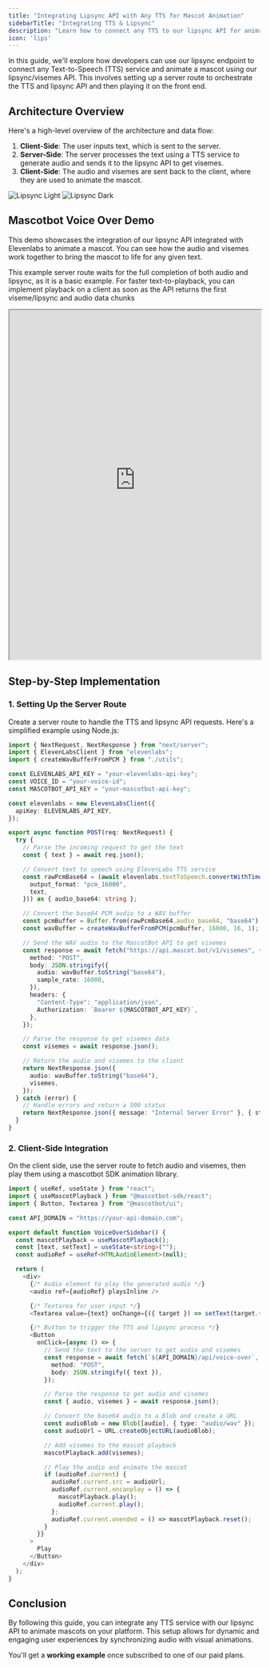 ```yaml
---
title: "Integrating Lipsync API with Any TTS for Mascot Animation"
sidebarTitle: "Integrating TTS & Lipsync"
description: "Learn how to connect any TTS to our lipsync API for animating mascots."
icon: 'lips'
---
```


In this guide, we'll explore how developers can use our lipsync endpoint to connect any Text-to-Speech (TTS) service and animate a mascot using our lipsync/visemes API. This involves setting up a server route to orchestrate the TTS and lipsync API and then playing it on the front end.

## Architecture Overview

Here's a high-level overview of the architecture and data flow:

1. **Client-Side**: The user inputs text, which is sent to the server.
2. **Server-Side**: The server processes the text using a TTS service to generate audio and sends it to the lipsync API to get visemes.
3. **Client-Side**: The audio and visemes are sent back to the client, where they are used to animate the mascot.

<img
  className="block dark:hidden"
  src="/images/lipsync_light.svg"
  alt="Lipsync Light"
/>
<img
  className="hidden dark:block"
  src="/images/lipsync_dark.svg"
  alt="Lipsync Dark"
/>

## Mascotbot Voice Over Demo

This demo showcases the integration of our lipsync API integrated with Elevenlabs to animate a mascot. You can see how the audio and visemes work together to bring the mascot to life for any given text.

<Note>This example server route waits for the full completion of both audio and lipsync, as it is a basic example. For faster text-to-playback, you can implement playback on a client as soon as the API returns the first viseme/lipsync and audio data chunks</Note>

<iframe
  src="https://mascotbot-examples.vercel.app/voice-over"
  width="100%"
  height="700"
  style={{ border: "none", borderRadius: "8px", overflow: "auto", touchAction: "pan-y" }}
  title="Mascotbot Voice Over Example"
  allow="autoplay; encrypted-media; microphone; clipboard-write"
></iframe>

## Step-by-Step Implementation

### 1. Setting Up the Server Route

Create a server route to handle the TTS and lipsync API requests. Here's a simplified example using Node.js:

```typescript
import { NextRequest, NextResponse } from "next/server";
import { ElevenLabsClient } from "elevenlabs";
import { createWavBufferFromPCM } from "./utils";

const ELEVENLABS_API_KEY = "your-elevenlabs-api-key";
const VOICE_ID = "your-voice-id";
const MASCOTBOT_API_KEY = "your-mascotbot-api-key";

const elevenlabs = new ElevenLabsClient({
  apiKey: ELEVENLABS_API_KEY,
});

export async function POST(req: NextRequest) {
  try {
    // Parse the incoming request to get the text
    const { text } = await req.json();

    // Convert text to speech using ElevenLabs TTS service
    const rawPcmBase64 = (await elevenlabs.textToSpeech.convertWithTimestamps(VOICE_ID, {
      output_format: "pcm_16000",
      text,
    })) as { audio_base64: string };

    // Convert the base64 PCM audio to a WAV buffer
    const pcmBuffer = Buffer.from(rawPcmBase64.audio_base64, "base64");
    const wavBuffer = createWavBufferFromPCM(pcmBuffer, 16000, 16, 1);

    // Send the WAV audio to the MascotBot API to get visemes
    const response = await fetch("https://api.mascot.bot/v1/visemes", {
      method: "POST",
      body: JSON.stringify({
        audio: wavBuffer.toString("base64"),
        sample_rate: 16000,
      }),
      headers: {
        "Content-Type": "application/json",
        Authorization: `Bearer ${MASCOTBOT_API_KEY}`,
      },
    });

    // Parse the response to get visemes data
    const visemes = await response.json();

    // Return the audio and visemes to the client
    return NextResponse.json({
      audio: wavBuffer.toString("base64"),
      visemes,
    });
  } catch (error) {
    // Handle errors and return a 500 status
    return NextResponse.json({ message: "Internal Server Error" }, { status: 500 });
  }
}
```

### 2. Client-Side Integration

On the client side, use the server route to fetch audio and visemes, then play them using a mascotbot SDK animation library.

```typescript
import { useRef, useState } from "react";
import { useMascotPlayback } from "@mascotbot-sdk/react";
import { Button, Textarea } from "@mascotbot/ui";

const API_DOMAIN = "https://your-api-domain.com";

export default function VoiceOverSidebar() {
  const mascotPlayback = useMascotPlayback();
  const [text, setText] = useState<string>("");
  const audioRef = useRef<HTMLAudioElement>(null);

  return (
    <div>
      {/* Audio element to play the generated audio */}
      <audio ref={audioRef} playsInline />

      {/* Textarea for user input */}
      <Textarea value={text} onChange={({ target }) => setText(target.value)} />

      {/* Button to trigger the TTS and lipsync process */}
      <Button
        onClick={async () => {
          // Send the text to the server to get audio and visemes
          const response = await fetch(`${API_DOMAIN}/api/voice-over`, {
            method: "POST",
            body: JSON.stringify({ text }),
          });

          // Parse the response to get audio and visemes
          const { audio, visemes } = await response.json();

          // Convert the base64 audio to a Blob and create a URL
          const audioBlob = new Blob([audio], { type: "audio/wav" });
          const audioUrl = URL.createObjectURL(audioBlob);

          // Add visemes to the mascot playback
          mascotPlayback.add(visemes);

          // Play the audio and animate the mascot
          if (audioRef.current) {
            audioRef.current.src = audioUrl;
            audioRef.current.oncanplay = () => {
              mascotPlayback.play();
              audioRef.current.play();
            };
            audioRef.current.onended = () => mascotPlayback.reset();
          }
        }}
      >
        Play
      </Button>
    </div>
  );
}
```

## Conclusion

By following this guide, you can integrate any TTS service with our lipsync API to animate mascots on your platform. This setup allows for dynamic and engaging user experiences by synchronizing audio with visual animations.


<Tip>

You'll get a **working example** once subscribed to one of our paid plans.

</Tip>